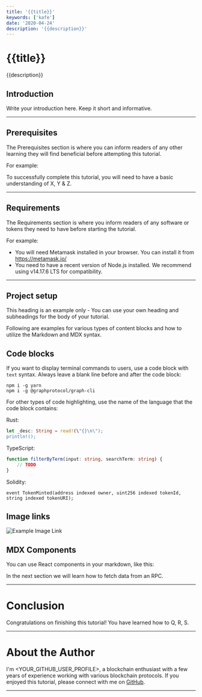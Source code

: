 ```yaml
---
title: '{{title}}'
keywords: ['kafe']
date: '2020-04-24'
description: '{{description}}'
---
```


# {{title}}

{{description}}

## Introduction

Write your introduction here. Keep it short and informative.

---

## Prerequisites

The Prerequisites section is where you can inform readers of any other learning they will find beneficial before attempting this tutorial.

For example:

To successfully complete this tutorial, you will need to have a basic understanding of X, Y & Z.

---

## Requirements

The Requirements section is where you inform readers of any software or tokens they need to have before starting the tutorial.

For example:

- You will need Metamask installed in your browser. You can install it from <https://metamask.io/>
- You need to have a recent version of Node.js installed. We recommend using v14.17.6 LTS for compatibility.

---

## Project setup

This heading is an example only - You can use your own heading and subheadings for the body of your tutorial.

Following are examples for various types of content blocks and how to utilize the Markdown and MDX syntax.

## Code blocks

If you want to display terminal commands to users, use a code block with `text` syntax.
Always leave a blank line before and after the code block:

```text
npm i -g yarn
npm i -g @graphprotocol/graph-cli
```

For other types of code highlighting, use the name of the language that the code block contains:

Rust:

```rust
let _desc: String = read!(\"{}\n\");
println!();
```

TypeScript:

```typescript
function filterByTerm(input: string, searchTerm: string) {
    // TODO
}
```

Solidity:

```solidity
event TokenMinted(address indexed owner, uint256 indexed tokenId, string indexed tokenURI);
```

## Image links

![Example Image Link](https://github.com/figment-networks/learn-tutorials/raw/master/assets/graph_playground.png)

## MDX Components

You can use React components in your markdown, like this:

<Hint type="info">
  In the next section we will learn how to fetch data from an RPC.
</Hint>

---

# Conclusion

Congratulations on finishing this tutorial! You have learned how to Q, R, S.

---

# About the Author

I'm <YOUR_GITHUB_USER_PROFILE>, a blockchain enthusiast with a few years of experience working with various blockchain protocols.
If you enjoyed this tutorial, please connect with me on [GitHub](https://github.com/<YOUR_GITHUB_USER_PROFILE>).

---
